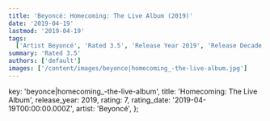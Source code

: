 ```yaml
---
title: 'Beyoncé: Homecoming: The Live Album (2019)'
date: '2019-04-19'
lastmod: '2019-04-19'
tags:
  ['Artist Beyoncé', 'Rated 3.5', 'Release Year 2019', 'Release Decade 2010']
summary: 'Rated 3.5'
authors: ['default']
images: ['/content/images/beyonce|homecoming_-the-live-album.jpg']
---
```


  key: 'beyonce|homecoming_-the-live-album',
  title: 'Homecoming: The Live Album',
  release_year: 2019,
  rating: 7,
  rating_date: '2019-04-19T00:00:00.000Z',
  artist: 'Beyoncé',
};

<MusicRating data={data} />
